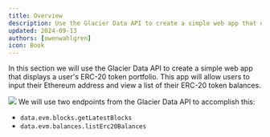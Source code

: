 ```yaml
---
title: Overview
description: Use the Glacier Data API to create a simple web app that displays a user's ERC-20 token balances.
updated: 2024-09-13
authors: [owenwahlgren]
icon: Book
---
```


In this section we will use the Glacier Data API to create a simple web app that displays a user's ERC-20 token portfolio. This app will allow users to input their Ethereum address and view a list of their ERC-20 token balances.

![](/course-images/glacier/balance-app.png)
We will use two endpoints from the Glacier Data API to accomplish this:

- `data.evm.blocks.getLatestBlocks`
- `data.evm.balances.listErc20Balances`
